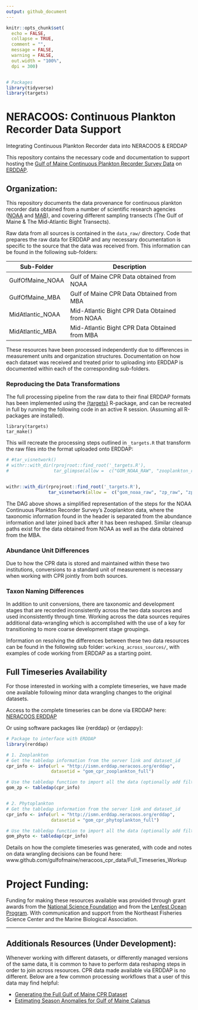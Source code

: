 ```yaml
---
output: github_document
---
```


<!-- README.md is generated from README.Rmd. Please edit that file -->

```r
knitr::opts_chunk$set(
  echo = FALSE,
  collapse = TRUE,
  comment = "",
  message = FALSE,
  warning = FALSE,
  out.width = "100%", 
  dpi = 300)


# Packages
library(tidyverse)
library(targets)
```

# NERACOOS: Continuous Plankton Recorder Data Support

Integrating Continuous Plankton Recorder data into NERACOOS & ERDDAP

This repository contains the necessary code and documentation to support hosting the [Gulf of Maine Continuous Plankton Recorder Survey Data](https://www.fisheries.noaa.gov/feature-story/long-running-plankton-survey-resume-gulf-maine) on [ERDDAP](http://ismn.erddap.neracoos.org/erddap/info/index.html?page=1&itemsPerPage=1000).

## Organization:

This repository documents the data provenance for continuous plankton recorder data obtained from a number of scientific research agencies ([NOAA](https://www.fisheries.noaa.gov/about/northeast-fisheries-science-center) and [MAB](https://www.mba.ac.uk/)), and covering different sampling transects (The Gulf of Maine & The Mid-Atlantic Bight Transects).

Raw data from all sources is contained in the `data_raw/` directory. Code that prepares the raw data for ERDDAP and any necessary documentation is specific to the source that the data was received from. This information can be found in the following sub-folders:

| Sub-Folder             | Description                                    |
| ---------------------- | ---------------------------------------------- |
| GulfOfMaine_NOAA       | Gulf of Maine CPR Data obtained from NOAA      |
| GulfOfMaine_MBA        | Gulf of Maine CPR Data Obtained from MBA       |
| MidAtlantic_NOAA       | Mid-Atlantic Bight CPR Data Obtained from NOAA |
| MidAtlantic_MBA        | Mid-Atlantic Bight CPR Data Obtained from MBA  |


These resources have been processed independently due to differences in measurement units and organization structures. Documentation on how each dataset was received and treated prior to uploading into ERDDAP is documented within each of the corresponding sub-folders.



### Reproducing the Data Transformations


The full processing pipeline from the raw data to their final ERDDAP formats has been implemented using the [{targets}](https://docs.ropensci.org/targets/) R-package, and can be recreated in full by running the following code in an active R session. (Assuming all R-packages are installed). 

```
library(targets)
tar_make()
```

This will recreate the processing steps outlined in `_targets.R` that transform the raw files into the format uploaded onto ERDDAP:

```r
# #tar_visnetwork()
# withr::with_dir(rprojroot::find_root('_targets.R'), 
#                 tar_glimpse(allow =  c("GOM_NOAA_RAW", "zooplankton_raw", "zoo_abundances", "zoo_key", "noaa_zooplankton_erddap", "save_noaa_zooplankton")))


withr::with_dir(rprojroot::find_root('_targets.R'), 
                tar_visnetwork(allow =  c("gom_noaa_raw", "zp_raw", "zp_abund", "zp_key", "noaa_zp_erddap", "pivot_zooplankton", "pull_zoo_pieces")))
```

The DAG above shows a simplified representation of the steps for the NOAA Continuous Plankton Recorder Survey's Zooplankton data, where the taxonomic information found in the header is separated from the abundance information and later joined back after it has been reshaped. Similar cleanup paths exist for the data obtained from NOAA as well as the data obtained from the MBA. 

### Abundance Unit Differences

Due to how the CPR data is stored and maintained within these two institutions, conversions to a standard unit of measurement is necessary when working with CPR jointly from both sources. 

### Taxon Naming Differences

In addition to unit conversions, there are taxonomic and development stages that are recorded inconsistently across the two data sources and used inconsistently through time. Working across the data sources requires additional data-wrangling which is accomplished with the use of a key for transitioning to more coarse development stage groupings.

Information on resolving the differences between these two data resources can be found in the following sub folder: `working_across_sources/`, with examples of code working from ERDDAP as a starting point.


## Full Timeseries Availability

For those interested in working with a complete timeseries, we have made one available following minor data wrangling changes to the original datasets.

Access to the complete timeseries can be done via ERDDAP here: [NERACOOS ERDDAP](http://ismn.erddap.neracoos.org/erddap/info/index.html?page=1&itemsPerPage=1000)

Or using software packages like {rerddap} or {erdappy}:

```r
# Package to interface with ERDDAP
library(rerddap)

# 1. Zooplankton
# Get the tabledap information from the server link and dataset_id
cpr_info <- info(url = "http://ismn.erddap.neracoos.org/erddap", 
                 datasetid = "gom_cpr_zooplankton_full")

# Use the tabledap function to import all the data (optionally add filters)
gom_zp <- tabledap(cpr_info)


# 2. Phytoplankton
# Get the tabledap information from the server link and dataset_id
cpr_info <- info(url = "http://ismn.erddap.neracoos.org/erddap", 
                 datasetid = "gom_cpr_phytoplankton_full")

# Use the tabledap function to import all the data (optionally add filters)
gom_phyto <- tabledap(cpr_info)
```


Details on how the complete timeseries was generated, with code and notes on data wrangling decisions can be found here: www.github.com/gulfofmaine/neracoos_cpr_data/Full_Timeseries_Workup 



# Project Funding:

Funding for making these resources available was provided through grant awards from the [National Science Foundation](https://www.nsf.gov/) and from the [Lenfest Ocean Program](https://www.lenfestocean.org/en). With communication and support from the Northeast Fisheries Science Center and the Marine Biological Association.


---

## Additionals Resources (Under Development):

Whenever working with different datasets, or differently managed versions of the same data, it is common to have to perform data reshaping steps in order to join across resources. CPR data made available via ERDDAP is no different. Below are a few common processing workflows that a user of this data may find helpful:

 *  [Generating the Full Gulf of Maine CPR Dataset](www.github.com/gulfofmaine/NERACOOS_CPR_DATA/Full_Timeseries_Workup)   
 *  [Estimating Season Anomalies for Gulf of Maine Calanus](gulfofmaine.github.io/NERACOOS_CPR_DATA/Full_Timeseries_Workup/guides/Calanus_indices.html)

